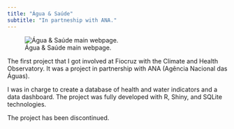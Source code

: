 ```yaml
---
title: "Água & Saúde"
subtitle: "In partneship with ANA."
---
```


![Água & Saúde main webpage.](images/aguasaude-1400.webp){fig-align="center"}

The first project that I got involved at Fiocruz with the Climate and Health Observatory. It was a project in partnership with ANA (Agência Nacional das Águas).

I was in charge to create a database of health and water indicators and a data dashboard. The project was fully developed with R, Shiny, and SQLite technologies.

The project has been discontinued.
